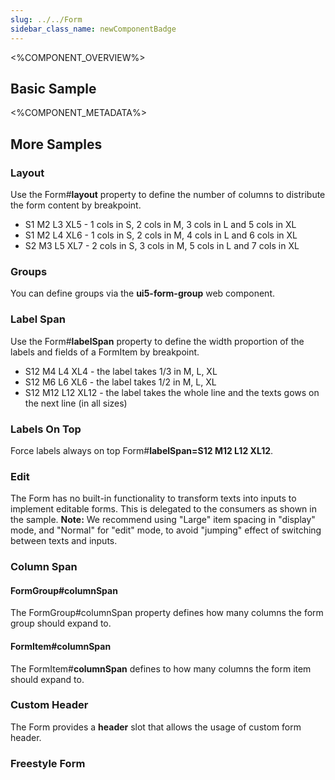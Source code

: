 ```yaml
---
slug: ../../Form
sidebar_class_name: newComponentBadge
---
```



<%COMPONENT_OVERVIEW%>

## Basic Sample
<Basic />

<%COMPONENT_METADATA%>

## More Samples

### Layout
Use the Form#**layout** property to define the number of columns to distribute the form content by breakpoint.

- S1 M2 L3 XL5 - 1 cols in S, 2 cols in M, 3 cols in L and 5 cols in XL
- S1 M2 L4 XL6 -  1 cols in S, 2 cols in M, 4 cols in L and 6 cols in XL
- S2 M3 L5 XL7 - 2 cols in S, 3 cols in M, 5 cols in L and 7 cols in XL

<Layout />



### Groups
You can define groups via the **ui5-form-group** web component.

<Groups />



### Label Span
Use the Form#**labelSpan** property to define the width proportion of the labels and fields of a FormItem by breakpoint.

- S12 M4 L4 XL4 - the label takes 1/3 in M, L, XL
- S12 M6 L6 XL6 - the label takes 1/2 in M, L, XL
- S12 M12 L12 XL12 - the label takes the whole line and the texts gows on the next line (in all sizes)

<LabelSpan />



### Labels On Top
Force labels always on top Form#**labelSpan=S12 M12 L12 XL12**.

<LabelsOnTop />



### Edit
The Form has no built-in functionality to transform texts into inputs to implement editable forms. This is delegated to the consumers as shown in the sample.
**Note:** We recommend using "Large" item spacing in "display" mode, and "Normal" for "edit" mode, to avoid "jumping" effect of switching between texts and inputs.

<Edit />



### Column Span

#### FormGroup#**columnSpan**
The FormGroup#columnSpan property defines how many columns the form group should expand to.

<GroupColumnSpan />

#### FormItem#**columnSpan**
The FormItem#**columnSpan** defines to how many columns the form item should expand to.

<ItemColumnSpan />


### Custom Header

The Form provides a **header** slot that allows the usage of custom form header.

<CustomHeader />


### Freestyle Form

<FreeStyleForm />
